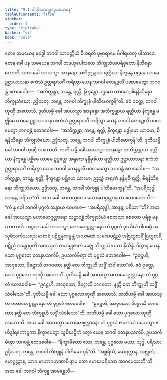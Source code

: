 ```yaml
---
title: "9.1 ပါတိမောက္ခုဒ္ဒေသယာစန"
tableOfContents: false
sidebar:
  order: 1
type: "tipitaka"
basket: "vi"
book: "cula"
---
```



<DynamicBreadcrumb />

<Division number="383" book="cula">

<Paragraph number="1854" book="cula">
တေန သမယေန ဗုဒ္ဓေါ ဘဂဝါ သာဝတ္ထိယံ ဝိဟရတိ ပုဗ္ဗာရာမေ မိဂါရမာတု ပါသာဒေ. တေန ခေါ ပန သမယေန ဘဂဝါ တဒဟုပေါသထေ ဘိက္ခုသံဃပရိဝုတော နိသိန္နော ဟောတိ. အထ ခေါ အာယသ္မာ အာနန္ဒော အဘိက္ကန္တာယ ရတ္တိယာ နိက္ခန္တေ ပဌမေ ယာမေ ဥဋ္ဌာယာသနာ ဧကံသံ ဥတ္တရာသင်္ဂံ ကရိတွာ ယေန ဘဂဝါ တေနဉ္ဇလိံ ပဏာမေတွာ ဘဂဝန္တံ ဧတဒဝေါစ—  “အဘိက္ကန္တာ, ဘန္တေ, ရတ္တိ, နိက္ခန္တော ပဌမော ယာမော, စိရနိသိန္နော ဘိက္ခုသံဃော. ဥဒ္ဒိသတု, ဘန္တေ, ဘဂဝါ ဘိက္ခူနံ ပါတိမောက္ခန်”တိ. ဧဝံ ဝုတ္တေ, ဘဂဝါ တုဏှီ အဟောသိ.
</Paragraph>

<Paragraph number="1855" book="cula">
ဒုတိယမ္ပိ ခေါ အာယသ္မာ အာနန္ဒော အဘိက္ကန္တာယ ရတ္တိယာ နိက္ခန္တေ မဇ္ဈိမေ ယာမေ ဥဋ္ဌာယာသနာ ဧကံသံ ဥတ္တရာသင်္ဂံ ကရိတွာ ယေန ဘဂဝါ တေနဉ္ဇလိံ ပဏာမေတွာ ဘဂဝန္တံ ဧတဒဝေါစ—  “အဘိက္ကန္တာ, ဘန္တေ, ရတ္တိ, နိက္ခန္တော မဇ္ဈိမော ယာမော, စိရနိသိန္နော ဘိက္ခုသံဃော. ဥဒ္ဒိသတု, ဘန္တေ, ဘဂဝါ ဘိက္ခူနံ ပါတိမောက္ခန်”တိ. ဒုတိယမ္ပိ ခေါ ဘဂဝါ တုဏှီ အဟောသိ.
</Paragraph>

<Paragraph number="1856" book="cula">
တတိယမ္ပိ ခေါ အာယသ္မာ အာနန္ဒော အဘိက္ကန္တာယ ရတ္တိယာ နိက္ခန္တေ ပစ္ဆိမေ ယာမေ ဥဒ္ဓသ္တေ အရုဏေ နန္ဒိမုခိယာ ရတ္တိယာ ဥဋ္ဌာယာသနာ ဧကံသံ ဥတ္တရာသင်္ဂံ ကရိတွာ ယေန ဘဂဝါ တေနဉ္ဇလိံ ပဏာမေတွာ ဘဂဝန္တံ ဧတဒဝေါစ—  “အဘိက္ကန္တာ, ဘန္တေ, ရတ္တိ, နိက္ခန္တော ပစ္ဆိမော ယာမော, ဥဒ္ဓသ္တံ အရုဏံ နန္ဒိမုခိ ရတ္တိ, စိရနိသိန္နော ဘိက္ခုသံဃော. ဥဒ္ဒိသတု, ဘန္တေ, ဘဂဝါ ဘိက္ခူနံ ပါတိမောက္ခန်”တိ. “အပရိသုဒ္ဓါ, အာနန္ဒ, ပရိသာ”တိ.
</Paragraph>

<Paragraph number="1857" book="cula">
အထ ခေါ အာယသ္မတော မဟာမောဂ္ဂလ္လာနဿ ဧတဒဟောသိ—  “ကံ နု ခေါ ဘဂဝါ ပုဂ္ဂလံ သန္ဓာယ ဧဝမာဟ—  ‘အပရိသုဒ္ဓါ, အာနန္ဒ, ပရိသာ’”တိ? အထ ခေါ အာယသ္မာ မဟာမောဂ္ဂလ္လာနော သဗ္ဗာဝန္တံ ဘိက္ခုသံဃံ စေတသာ စေတော ပရိစ္စ မနသာကာသိ. အဒ္ဒသာ ခေါ အာယသ္မာ မဟာမောဂ္ဂလ္လာနော တံ ပုဂ္ဂလံ ဒုဿီလံ ပါပဓမ္မံ အသုစိသင်္ကဿရသမာစာရံ ပဋိစ္ဆန္နကမ္မန္တံ အဿမဏံ သမဏပဋိညံ အဗြဟ္မစာရိံ ဗြဟ္မစာရိပဋိညံ အန္တောပူတိံ အဝဿုတံ ကသမ္ဗုဇာတံ မဇ္ဈေ ဘိက္ခုသံဃဿ နိသိန္နံ. ဒိသွာန ယေန သော ပုဂ္ဂလော တေနုပသင်္ကမိ, ဥပသင်္ကမိတွာ တံ ပုဂ္ဂလံ ဧတဒဝေါစ—  “ဥဋ္ဌေဟိ, အာဝုသော, ဒိဋ္ဌောသိ ဘဂဝတာ; နတ္ထိ တေ ဘိက္ခူဟိ သဒ္ဓိံ သံဝါသော”တိ. ဧဝံ ဝုတ္တေ, သော ပုဂ္ဂလော တုဏှီ အဟောသိ. ဒုတိယမ္ပိ ခေါ အာယသ္မာ မဟာမောဂ္ဂလ္လာနော တံ ပုဂ္ဂလံ ဧတဒဝေါစ—  “ဥဋ္ဌေဟိ, အာဝုသော, ဒိဋ္ဌောသိ ဘဂဝတာ; နတ္ထိ တေ ဘိက္ခူဟိ သဒ္ဓိံ သံဝါသော”တိ. ဒုတိယမ္ပိ ခေါ သော ပုဂ္ဂလော တုဏှီ အဟောသိ. တတိယမ္ပိ ခေါ အာယသ္မာ မဟာမောဂ္ဂလ္လာနော တံ ပုဂ္ဂလံ ဧတဒဝေါစ—  “ဥဋ္ဌေဟိ, အာဝုသော, ဒိဋ္ဌောသိ ဘဂဝတာ; နတ္ထိ တေ ဘိက္ခူဟိ သဒ္ဓိံ သံဝါသော”တိ. တတိယမ္ပိ ခေါ သော ပုဂ္ဂလော တုဏှီ အဟောသိ. အထ ခေါ အာယသ္မာ မဟာမောဂ္ဂလ္လာနော တံ ပုဂ္ဂလံ ဗာဟာယံ ဂဟေတွာ ဗဟိဒွါရကောဋ္ဌကာ နိက္ခာမေတွာ သူစိဃဋိကံ ဒတွာ ယေန ဘဂဝါ တေနုပသင်္ကမိ, ဥပသင်္ကမိတွာ ဘဂဝန္တံ ဧတဒဝေါစ—  “နိက္ခာမိတော သော, ဘန္တေ, ပုဂ္ဂလော မယာ; သုဒ္ဓါ ပရိသာ; ဥဒ္ဒိသတု, ဘန္တေ, ဘဂဝါ ဘိက္ခူနံ ပါတိမောက္ခန်”တိ.
</Paragraph>

<Paragraph number="1858" book="cula">
“အစ္ဆရိယံ, မောဂ္ဂလ္လာန, အဗ္ဘုတံ, မောဂ္ဂလ္လာန, ယာဝ ဗာဟာဂဟဏာပိ နာမ သော မောဃပုရိသော အာဂမေဿတီ”တိ. အထ ခေါ ဘဂဝါ ဘိက္ခူ အာမန္တေသိ—
</Paragraph>
</Division>